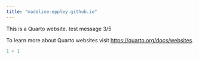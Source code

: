 ```yaml
---
title: "madeline-eppley.github.io"
---
```


This is a Quarto website. test message 3/5

To learn more about Quarto websites visit <https://quarto.org/docs/websites>.

```r
1 + 1
```
